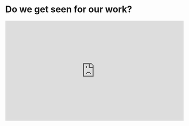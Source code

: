 # Do we get seen for our work? {.unnumbered}

<iframe width="560" height="315" src="https://www.youtube.com/embed/cDA3_5982h8?si=Ibramptyc_FhTIdW&amp;start=5" title="YouTube video player" frameborder="0" allow="accelerometer; autoplay; clipboard-write; encrypted-media; gyroscope; picture-in-picture; web-share" allowfullscreen></iframe>
